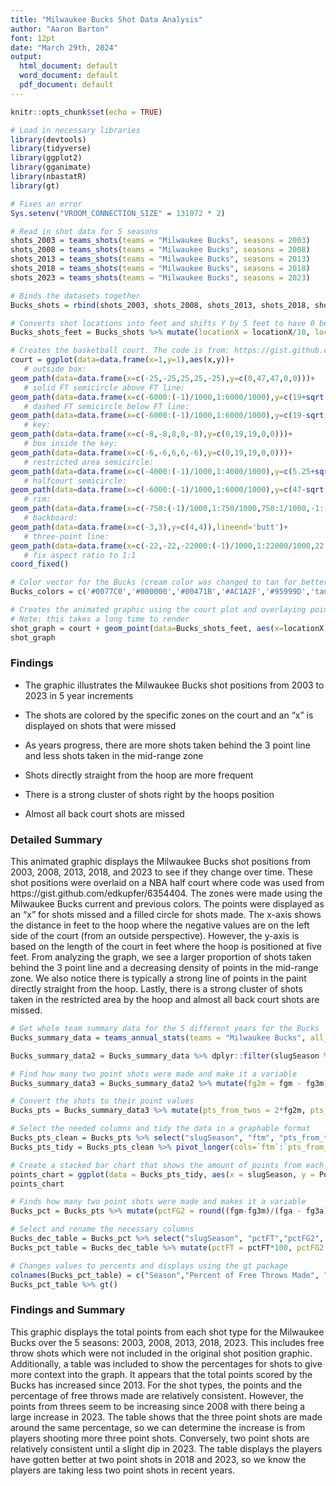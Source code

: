 ---
title: "Milwaukee Bucks Shot Data Analysis"
author: "Aaron Barton"
font: 12pt
date: "March 29th, 2024"
output:
  html_document: default
  word_document: default
  pdf_document: default
---
```{r setup, include=FALSE}
knitr::opts_chunk$set(echo = TRUE)
```

```{r message=FALSE, warning=FALSE, include=FALSE}
# Load in necessary libraries
library(devtools)
library(tidyverse)
library(ggplot2)
library(gganimate)
library(nbastatR)
library(gt)
```

```{r message=FALSE, warning=FALSE, include=FALSE}
# Fixes an error
Sys.setenv("VROOM_CONNECTION_SIZE" = 131072 * 2)

# Read in shot data for 5 seasons
shots_2003 = teams_shots(teams = "Milwaukee Bucks", seasons = 2003)
shots_2008 = teams_shots(teams = "Milwaukee Bucks", seasons = 2008)
shots_2013 = teams_shots(teams = "Milwaukee Bucks", seasons = 2013)
shots_2018 = teams_shots(teams = "Milwaukee Bucks", seasons = 2018)
shots_2023 = teams_shots(teams = "Milwaukee Bucks", seasons = 2023)

# Binds the datasets together
Bucks_shots = rbind(shots_2003, shots_2008, shots_2013, shots_2018, shots_2023)

# Converts shot locations into feet and shifts Y by 5 feet to have 0 be the end of the court
Bucks_shots_feet = Bucks_shots %>% mutate(locationX = locationX/10, locationY = locationY/10 + 5) 
```

```{r include=FALSE}
# Creates the basketball court. The code is from: https://gist.github.com/edkupfer/6354404
court = ggplot(data=data.frame(x=1,y=1),aes(x,y))+
   # outside box:
geom_path(data=data.frame(x=c(-25,-25,25,25,-25),y=c(0,47,47,0,0)))+
   # solid FT semicircle above FT line:
geom_path(data=data.frame(x=c(-6000:(-1)/1000,1:6000/1000),y=c(19+sqrt(6^2-c(-6000:(-1)/1000,1:6000/1000)^2))),aes(x=x,y=y))+
   # dashed FT semicircle below FT line:
geom_path(data=data.frame(x=c(-6000:(-1)/1000,1:6000/1000),y=c(19-sqrt(6^2-c(-6000:(-1)/1000,1:6000/1000)^2))),aes(x=x,y=y),linetype='dashed')+
   # key:
geom_path(data=data.frame(x=c(-8,-8,8,8,-8),y=c(0,19,19,0,0)))+
   # box inside the key:
geom_path(data=data.frame(x=c(-6,-6,6,6,-6),y=c(0,19,19,0,0)))+
   # restricted area semicircle:
geom_path(data=data.frame(x=c(-4000:(-1)/1000,1:4000/1000),y=c(5.25+sqrt(4^2-c(-4000:(-1)/1000,1:4000/1000)^2))),aes(x=x,y=y))+
   # halfcourt semicircle:
geom_path(data=data.frame(x=c(-6000:(-1)/1000,1:6000/1000),y=c(47-sqrt(6^2-c(-6000:(-1)/1000,1:6000/1000)^2))),aes(x=x,y=y))+
   # rim:
geom_path(data=data.frame(x=c(-750:(-1)/1000,1:750/1000,750:1/1000,-1:-750/1000),y=c(c(5.25+sqrt(0.75^2-c(-750:(-1)/1000,1:750/1000)^2)),c(5.25-sqrt(0.75^2-c(750:1/1000,-1:-750/1000)^2)))),aes(x=x,y=y))+
   # backboard:
geom_path(data=data.frame(x=c(-3,3),y=c(4,4)),lineend='butt')+
   # three-point line:
geom_path(data=data.frame(x=c(-22,-22,-22000:(-1)/1000,1:22000/1000,22,22),y=c(0,169/12,5.25+sqrt(23.75^2-c(-22000:(-1)/1000,1:22000/1000)^2),169/12,0)),aes(x=x,y=y))+
   # fix aspect ratio to 1:1
coord_fixed()
```

```{r echo=FALSE, message=FALSE}
# Color vector for the Bucks (cream color was changed to tan for better viewing) : https://teamcolorcodes.com/milwaukee-bucks-color-codes/#:~:text=The%20Milwaukee%20Bucks%20colors%20are,a%20team%20from%20Milwaukee%2C%20Wisconsin.
Bucks_colors = c('#0077C0','#000000','#00471B','#AC1A2F','#95999D','tan','#702F8A')

# Creates the animated graphic using the court plot and overlaying points with some modifications to titles, colors, and labels
# Note: this takes a long time to render
shot_graph = court + geom_point(data=Bucks_shots_feet, aes(x=locationX,y=locationY, shape = isShotMade, color = zoneBasic), alpha = 0.4) + transition_states(yearSeason, transition_length = 1, state_length = 3) + labs(title = 'Milwaukee Bucks Shot Positions', subtitle = 'Year: {closest_state}', x = "Horizontal Distance to Hoop (ft)", y = "Distance to Court End (ft)", shape = "Is the Shot Made?", color = "Zone") + scale_color_manual(values = Bucks_colors) + scale_shape_manual(values = c(4,19), labels = c("No", "Yes")) 
shot_graph
```
\pagebreak

### Findings

* The graphic illustrates the Milwaukee Bucks shot positions from 2003 to 2023 in 5 year increments

* The shots are colored by the specific zones on the court and an "x" is displayed on shots that were missed

* As years progress, there are more shots taken behind the 3 point line and less shots taken in the mid-range zone

* Shots directly straight from the hoop are more frequent

* There is a strong cluster of shots right by the hoops position

* Almost all back court shots are missed

### Detailed Summary 

  This animated graphic displays the Milwaukee Bucks shot positions from 2003, 2008, 2013, 2018, and 2023 to see if they change over time. These shot positions were overlaid on a NBA half court where code was used from https://gist.github.com/edkupfer/6354404. The zones were made using the Milwaukee Bucks current and previous colors. The points were displayed as an "x" for shots missed and a filled circle for shots made. The x-axis shows the distance in feet to the hoop where the negative values are on the left side of the court (from an outside perspective). However, the y-axis is based on the length of the court in feet where the hoop is positioned at five feet. From analyzing the graph, we see a larger proportion of shots taken behind the 3 point line and a decreasing density of points in the mid-range zone. We also notice there is typically a strong line of points in the paint directly straight from the hoop. Lastly, there is a strong cluster of shots taken in the restricted area by the hoop and almost all back court shots are missed.
  
```{r include=FALSE, message=FALSE}
# Get whole team summary data for the 5 different years for the Bucks
Bucks_summary_data = teams_annual_stats(teams = "Milwaukee Bucks", all_active_teams = F)
```

```{r echo=FALSE, message=FALSE}
Bucks_summary_data2 = Bucks_summary_data %>% dplyr::filter(slugSeason %in% c("2002-03","2007-08", "2012-13", "2017-18", "2022-23"))

# Find how many two point shots were made and make it a variable
Bucks_summary_data3 = Bucks_summary_data2 %>% mutate(fg2m = fgm - fg3m)

# Convert the shots to their point values
Bucks_pts = Bucks_summary_data3 %>% mutate(pts_from_twos = 2*fg2m, pts_from_threes = 3*fg3m)

# Select the needed columns and tidy the data in a graphable format
Bucks_pts_clean = Bucks_pts %>% select("slugSeason", "ftm", "pts_from_twos", "pts_from_threes")
Bucks_pts_tidy = Bucks_pts_clean %>% pivot_longer(cols=`ftm`:`pts_from_threes`, names_to="Shot Type", values_to="Points") 

# Create a stacked bar chart that shows the amount of points from each shot type for the 5 years
points_chart = ggplot(data = Bucks_pts_tidy, aes(x = slugSeason, y = Points, fill = `Shot Type`)) + geom_bar(stat = "identity", position = "stack") + scale_fill_manual(values = c('#AC1A2F','#00471B','tan'), labels = c("Points from Free Throws", "Points from Threes", "Points from Twos")) + labs(title = "Milwaukee Bucks Points by Shot Type", y = "Total Points", x = "Season") + geom_text(aes(label = Points), position = position_stack(vjust = 0.5), color = "black", size = 3)
points_chart

# Finds how many two point shots were made and makes it a variable
Bucks_pct = Bucks_pts %>% mutate(pctFG2 = round((fgm-fg3m)/(fga - fg3a),3))

# Select and rename the necessary columns
Bucks_dec_table = Bucks_pct %>% select("slugSeason", "pctFT","pctFG2", "pctFG3")
Bucks_pct_table = Bucks_dec_table %>% mutate(pctFT = pctFT*100, pctFG2 = pctFG2*100, pctFG3 = pctFG3*100)

# Changes values to percents and displays using the gt package
colnames(Bucks_pct_table) = c("Season","Percent of Free Throws Made", "Percent of 2-Point Shots Made","Percent of 3-Point Shots Made")
Bucks_pct_table %>% gt()
```

### Findings and Summary

  This graphic displays the total points from each shot type for the Milwaukee Bucks over the 5 seasons: 2003, 2008, 2013, 2018, 2023. This includes free throw shots which were not included in the original shot position graphic. Additionally, a table was included to show the percentages for shots to give more context into the graph. It appears that the total points scored by the Bucks has increased since 2013. For the shot types, the points and the percentage of free throws made are relatively consistent. However, the points from threes seem to be increasing since 2008 with there being a large increase in 2023. The table shows that the three point shots are made around the same percentage, so we can determine the increase is from players shooting more three point shots. Conversely, two point shots are relatively consistent until a slight dip in 2023. The table displays the players have gotten better at two point shots in 2018 and 2023, so we know the players are taking less two point shots in recent years.
